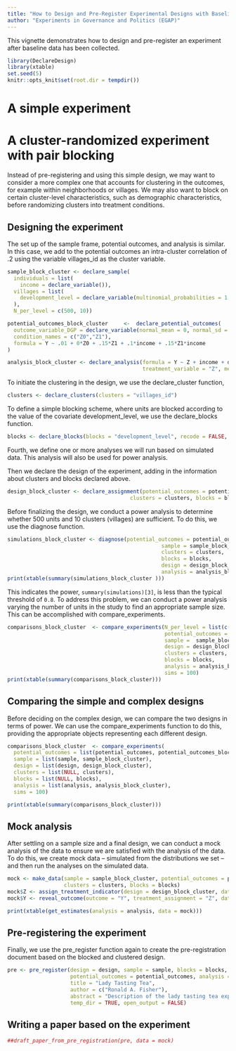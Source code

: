 ```yaml
---
title: "How to Design and Pre-Register Experimental Designs with Baseline Data"
author: "Experiments in Governance and Politics (EGAP)"
---
```

  
  This vignette demonstrates how to design and pre-register an experiment after baseline data has been collected.

```r
library(DeclareDesign)
library(xtable)
set.seed(5)
knitr::opts_knit$set(root.dir = tempdir())
```

# A simple experiment


# A cluster-randomized experiment with pair blocking

Instead of pre-registering and using this simple design, we may want to consider a more complex one that accounts for clustering in the outcomes, for example within neighborhoods or villages. We may also want to block on certain cluster-level characteristics, such as demographic characteristics, before randomizing clusters into treatment conditions.

## Designing the experiment

The set up of the sample frame, potential outcomes, and analysis is similar. In this case, we add to the potential outcomes an intra-cluster correlation of .2 using the variable villages_id as the cluster variable.

```r
sample_block_cluster <- declare_sample(
  individuals = list(
    income = declare_variable()),
  villages = list(
    development_level = declare_variable(multinomial_probabilities = 1:5/sum(1:5))
  ),
  N_per_level = c(500, 10))

potential_outcomes_block_cluster     <-  declare_potential_outcomes(
  outcome_variable_DGP = declare_variable(normal_mean = 0, normal_sd = 1),
  condition_names = c("Z0","Z1"),
  formula = Y ~ .01 + 0*Z0 + .15*Z1 + .1*income + .15*Z1*income
)

analysis_block_cluster <- declare_analysis(formula = Y ~ Z + income + development_level, 
                                           treatment_variable = "Z", method = "lm")
```

To initiate the clustering in the design, we use the declare_cluster function,

```r
clusters <- declare_clusters(clusters = "villages_id")
```

To define a simple blocking scheme, where units are blocked according to the value of the covariate development_level, we use the declare_blocks function. 

```r
blocks <- declare_blocks(blocks = "development_level", recode = FALSE, clusters = clusters)
```

Fourth, we define one or more analyses we will run based on simulated data. This analysis will also be used for power analysis.


Then we declare the design of the experiment, adding in the information about clusters and blocks declared above.

```r
design_block_cluster <- declare_assignment(potential_outcomes = potential_outcomes_block_cluster, 
                                       clusters = clusters, blocks = blocks)
```

Before finalizing the design, we conduct a power analysis to determine whether 500 units and 10 clusters (villages) are sufficient. To do this, we use the diagnose function.

```r
simulations_block_cluster <- diagnose(potential_outcomes = potential_outcomes_block_cluster, 
                                                 sample = sample_block_cluster, 
                                                 clusters = clusters,
                                                 blocks = blocks,
                                                 design = design_block_cluster, 
                                                 analysis = analysis_block_cluster)
print(xtable(summary(simulations_block_cluster )))
```

This indicates the power, `summary(simulations)[3]`, is less than the typical threshold of `0.8`. To address this problem, we can conduct a power analysis varying the number of units in the study to find an appropriate sample size. This can be accomplished with compare_experiments.

```r
comparisons_block_cluster  <- compare_experiments(N_per_level = list(c(1000, 20), c(500, 50), c(250, 100)),
                                                  potential_outcomes = potential_outcomes_block_cluster, 
                                                  sample =  sample_block_cluster, 
                                                  design = design_block_cluster, 
                                                  clusters = clusters,
                                                  blocks = blocks,
                                                  analysis = analysis_block_cluster, 
                                                  sims = 100)
print(xtable(summary(comparisons_block_cluster)))
```

## Comparing the simple and complex designs

Before deciding on the complex design, we can compare the two designs in terms of power. We can use the compare_experiments function to do this, providing the appropriate objects representing each different design.

```r
comparisons_block_cluster  <- compare_experiments(
  potential_outcomes = list(potential_outcomes, potential_outcomes_block_cluster), 
  sample = list(sample, sample_block_cluster), 
  design = list(design, design_block_cluster), 
  clusters = list(NULL, clusters),
  blocks = list(NULL, blocks),
  analysis = list(analysis, analysis_block_cluster), 
  sims = 100)

print(xtable(summary(comparisons_block_cluster)))
```

## Mock analysis

After settling on a sample size and a final design, we can conduct a mock analysis of the data to ensure we are satisfied with the analysis of the data. To do this, we create mock data -- simulated from the distributions we set -- and then run the analyses on the simulated data.

```r
mock <- make_data(sample = sample_block_cluster, potential_outcomes = potential_outcomes_block_cluster, 
                  clusters = clusters, blocks = blocks)
mock$Z <- assign_treatment_indicator(design = design_block_cluster, data = mock)
mock$Y <- reveal_outcome(outcome = "Y", treatment_assignment = "Z", data = mock)
```

```r
print(xtable(get_estimates(analysis = analysis, data = mock)))
```

## Pre-registering the experiment

Finally, we use the pre_register function again to create the pre-registration document based on the blocked and clustered design.

```r
pre <- pre_register(design = design, sample = sample, blocks = blocks, clusters = clusters,
                    potential_outcomes = potential_outcomes, analysis = analysis, 
                    title = "Lady Tasting Tea", 
                    author = c("Ronald A. Fisher"), 
                    abstract = "Description of the lady tasting tea experiment",
                    temp_dir = TRUE, open_output = FALSE)
```

## Writing a paper based on the experiment

```r
##draft_paper_from_pre_registration(pre, data = mock)
```

